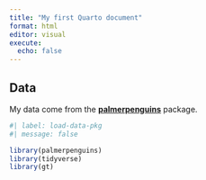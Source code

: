 ```yaml
---
title: "My first Quarto document"
format: html
editor: visual
execute: 
  echo: false
---
```


## Data

My data come from the [**palmerpenguins**](https://allisonhorst.github.io/palmerpenguins/) package.

```r
#| label: load-data-pkg
#| message: false

library(palmerpenguins)
library(tidyverse)
library(gt)
```
